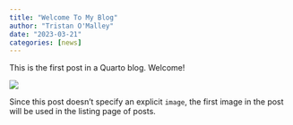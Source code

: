 ```yaml
---
title: "Welcome To My Blog"
author: "Tristan O'Malley"
date: "2023-03-21"
categories: [news]
---
```


This is the first post in a Quarto blog. Welcome!

![](thumbnail.jpg)

Since this post doesn't specify an explicit `image`, the first image in the post will be used in the listing page of posts.
